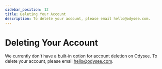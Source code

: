 ---
sidebar_position: 12
title: Deleting Your Account
description: To delete your account, please email hello@odysee.com.
---

# Deleting Your Account

We currently don't have a built-in option for account deletion on Odysee. To delete your account, please email hello@odysee.com.